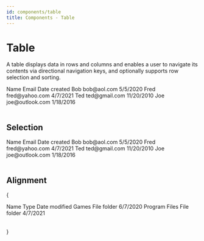 ```yaml
---
id: components/table
title: Components - Table
---
```


# Table

A table displays data in rows and columns and enables a user to navigate its contents via
directional navigation keys, and optionally supports row selection and sorting.

<Example>
  <Table>
    <TableHeader>
      <TableColumn>Name</TableColumn>
      <TableColumn>Email</TableColumn>
      <TableColumn>Date created</TableColumn>
    </TableHeader>
    <TableBody>
      <TableRow>
        <TableCell>Bob</TableCell>
        <TableCell>bob@aol.com</TableCell>
        <TableCell>5/5/2020</TableCell>
      </TableRow>
      <TableRow>
        <TableCell>Fred</TableCell>
        <TableCell>fred@yahoo.com</TableCell>
        <TableCell>4/7/2021</TableCell>
      </TableRow>
      <TableRow>
        <TableCell>Ted</TableCell>
        <TableCell>ted@gmail.com</TableCell>
        <TableCell>11/20/2010</TableCell>
      </TableRow>
      <TableRow>
        <TableCell>Joe</TableCell>
        <TableCell>joe@outlook.com</TableCell>
        <TableCell>1/18/2016</TableCell>
      </TableRow>
    </TableBody>
  </Table>
</Example>

## Selection

<Example>
  <Table selectionMode="multiple">
    <TableHeader>
      <TableColumn style={{ maxWidth: 50 }}>
        <Checkbox slot="selection" />
      </TableColumn>
      <TableColumn>Name</TableColumn>
      <TableColumn>Email</TableColumn>
      <TableColumn>Date created</TableColumn>
    </TableHeader>
    <TableBody>
      <TableRow>
        <TableCell style={{ maxWidth: 50 }}>
          <Checkbox slot="selection" />
        </TableCell>
        <TableCell>Bob</TableCell>
        <TableCell>bob@aol.com</TableCell>
        <TableCell>5/5/2020</TableCell>
      </TableRow>
      <TableRow>
        <TableCell style={{ maxWidth: 50 }}>
          <Checkbox slot="selection" />
        </TableCell>
        <TableCell>Fred</TableCell>
        <TableCell>fred@yahoo.com</TableCell>
        <TableCell>4/7/2021</TableCell>
      </TableRow>
      <TableRow>
        <TableCell style={{ maxWidth: 50 }}>
          <Checkbox slot="selection" />
        </TableCell>
        <TableCell>Ted</TableCell>
        <TableCell>ted@gmail.com</TableCell>
        <TableCell>11/20/2010</TableCell>
      </TableRow>
      <TableRow>
        <TableCell style={{ maxWidth: 50 }}>
          <Checkbox slot="selection" />
        </TableCell>
        <TableCell>Joe</TableCell>
        <TableCell>joe@outlook.com</TableCell>
        <TableCell>1/18/2016</TableCell>
      </TableRow>
    </TableBody>
  </Table>
</Example>

## Alignment

{

<Example>
  <Table>
    <TableHeader>
      <TableColumn alignment="start">Name</TableColumn>
      <TableColumn alignment="center">Type</TableColumn>
      <TableColumn alignment="end">Date modified</TableColumn>
    </TableHeader>
    <TableBody>
      <TableRow>
        <TableCell alignment="start">Games</TableCell>
        <TableCell alignment="center">File folder</TableCell>
        <TableCell alignment="end">6/7/2020</TableCell>
      </TableRow>
      <TableRow>
        <TableCell alignment="start">Program Files</TableCell>
        <TableCell alignment="center">File folder</TableCell>
        <TableCell alignment="end">4/7/2021</TableCell>
      </TableRow>
    </TableBody>
  </Table>
</Example>
}
